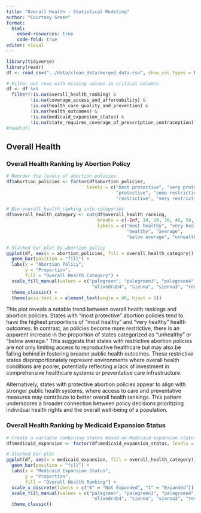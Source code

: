 ```yaml
---
title: "Overall Health - Statistical Modeling"
author: "Courtney Green" 
format: 
  html:
    embed-resources: true
    code-fold: true
editor: visual
---
```


```r
library(tidyverse)
library(readr)
df <- read_csv("../data/clean_data/merged_data.csv", show_col_types = FALSE)

# Filter out rows with missing values in critical columns
df <- df %>% 
  filter(!is.na(overall_health_ranking) & 
         !is.na(coverage_access_and_affordability) &
         !is.na(health_care_quality_and_prevention) &
         !is.na(health_outcomes) &
         !is.na(medicaid_expansion_status) &
         !is.na(state_requires_coverage_of_prescription_contraception))
#head(df)
```

## Overall Health

### Overall Health Ranking by Abortion Policy

```r

# Reorder the levels of abortion policies
df$abortion_policies <- factor(df$abortion_policies, 
                              levels = c("most protective", "very protective", 
                                         "protective", "some restrictions/protections", 
                                         "restrictive", "very restrictive", "most restrictive"))

# Bin overall_health_ranking into categories
df$overall_health_category <- cut(df$overall_health_ranking,
                                  breaks = c(-Inf, 10, 20, 30, 40, 50, Inf),
                                  labels = c("most healthy", "very healthy", 
                                             "healthy", "average", 
                                             "below average", "unhealthy"))

# Stacked bar plot by abortion policy
ggplot(df, aes(x = abortion_policies, fill = overall_health_category)) +
  geom_bar(position = "fill") +
  labs(x = "Abortion Policy", 
       y = "Proportion", 
       fill = "Overall Health Category") +
  scale_fill_manual(values = c("palegreen", "palegreen3", "palegreen4",  
                                "olivedrab4", "sienna", "sienna3", "red")) + 
  theme_classic() +
  theme(axis.text.x = element_text(angle = 45, hjust = 1)) 

```

This plot reveals a notable trend between overall health rankings and abortion policies. States with "most protective" abortion policies tend to have the highest proportions of "most healthy" and "very healthy" health outcomes. In contrast, as policies become more restrictive, there is an apparent increase in the proportion of states categorized as "unhealthy" or "below average." This suggests that states with restrictive abortion policies are not only limiting access to reproductive healthcare but may also be falling behind in fostering broader public health outcomes. These restrictive states disproportionately represent environments where overall health conditions are poorer, potentially reflecting a lack of investment in comprehensive healthcare systems or preventative care infrastructure.

Alternatively, states with protective abortion policies appear to align with stronger public health systems, where access to care and preventative measures may contribute to better overall health rankings. This pattern underscores a broader connection between policy decisions prioritizing individual health rights and the overall well-being of a population.

### Overall Health Ranking by Medicaid Expansion Status

```r
# Create a variable combining states based on Medicaid expansion status
df$medicaid_expansion <- factor(df$medicaid_expansion_status, levels = c("0", "1"))

# Stacked bar plot
ggplot(df, aes(x = medicaid_expansion, fill = overall_health_category)) +
  geom_bar(position = "fill") +
  labs(x = "Medicaid Expansion Status", 
       y = "Proportion", 
       fill = "Overall Health Ranking") +
  scale_x_discrete(labels = c("0" = "Not Expanded", "1" = "Expanded")) +
  scale_fill_manual(values = c("palegreen", "palegreen3", "palegreen4",  
                                "olivedrab4", "sienna", "sienna3", "red")) + # 
  theme_classic()
```
